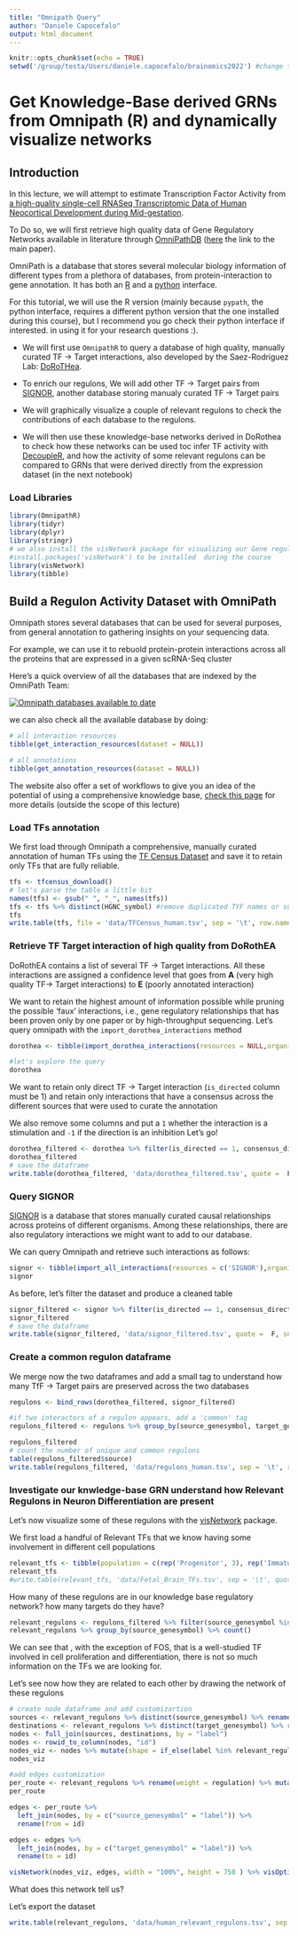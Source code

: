 ```yaml
---
title: "Omnipath Query"
author: "Daniele Capocefalo"
output: html_document
---
```


```r
knitr::opts_chunk$set(echo = TRUE)
setwd('/group/testa/Users/daniele.capocefalo/brainomics2022') #change this to /group/brainomics2022/Day5/singlecell_grn
```

# Get Knowledge-Base derived GRNs from Omnipath (R) and dynamically visualize networks

## Introduction

In this lecture, we will attempt to estimate Transcription Factor Activity from [a high-quality single-cell RNASeq Transcriptomic Data of Human Neocortical Development during Mid-gestation](https://www.sciencedirect.com/science/article/pii/S0896627319305616?via%3Dihub).

To Do so, we will first retrieve high quality data of Gene Regulatory Networks available in literature through [OmniPathDB](https://omnipathdb.org/) ([here](https://www.nature.com/articles/nmeth.4077) the link to the main paper).

OmniPath is a database that stores several molecular biology information of different types from a plethora of databases, from protein-interaction to gene annotation. It has both an [R](https://www.bioconductor.org/packages/release/bioc/html/OmnipathR.html) and a [python](https://github.com/saezlab/pypath) interface.

For this tutorial, we will use the R version (mainly because `pypath`, the python interface, requires a different python version that the one installed during this course), but I recommend you go check their python interface if interested. in using it for your research questions :).

-   We will first use `OmnipathR` to query a database of high quality, manually curated TF -\> Target interactions, also developed by the Saez-Rodriguez Lab: [DoRoTHea](https://genomebiology.biomedcentral.com/articles/10.1186/s13059-020-1949-z).

-   To enrich our regulons, We will add other TF -\> Target pairs from [SIGNOR](https://signor.uniroma2.it/), another database storing manualy curated TF -\> Target pairs

-   We will graphically visualize a couple of relevant regulons to check the contributions of each database to the regulons.

-   We will then use these knowledge-base networks derived in DoRothea to check how these networks can be used toc infer TF activity with [DecoupleR](https://saezlab.github.io/decoupleR/), and how the activity of some relevant regulons can be compared to GRNs that were derived directly from the expression dataset (in the next notebook)

### Load Libraries

```r
library(OmnipathR)
library(tidyr)
library(dplyr)
library(stringr)
# we also install the visNetwork package for visualizing our Gene regulatory networks later on since we don't have cytoscape
#install.packages('visNetwork') to be installed  during the course
library(visNetwork)
library(tibble)
```

## Build a Regulon Activity Dataset with OmniPath

Omnipath stores several databases that can be used for several purposes, from general annotation to gathering insights on your sequencing data.

For example, we can use it to rebuold protein-protein interactions across all the proteins that are expressed in a given scRNA-Seq cluster

Here's a quick overview of all the databases that are indexed by the OmniPath Team:

[![Omnipath databases available to date](https://static.omnipathdb.org/pypath_overview.png)](anchor%20link)

we can also check all the available database by doing:

```r
# all interaction resources
tibble(get_interaction_resources(dataset = NULL))

# all annotations
tibble(get_annotation_resources(dataset = NULL))

```

The website also offer a set of workflows to give you an idea of the potential of using a comprehensive knowledge base, [check this page](https://workflows.omnipathdb.org/) for more details (outside the scope of this lecture)

### Load TFs annotation

We first load through Omnipath a comprehensive, manually curated annotation of human TFs using the [TF Census Dataset](https://saezlab.github.io/OmnipathR/reference/tfcensus_download.html) and save it to retain only TFs that are fully reliable.

```r
tfs <- tfcensus_download() 
# let's parse the table a little bit
names(tfs) <- gsub(" ", "_", names(tfs))
tfs <- tfs %>% distinct(HGNC_symbol) #remove duplicated TYF names or suprious anotations
tfs
write.table(tfs, file = 'data/TFCensus_human.tsv', sep = '\t', row.names = F, quote = F)
```

### Retrieve TF Target interaction of high quality from DoRothEA

DoRothEA contains a list of several TF -\> Target interactions. All these interactions are assigned a confidence level that goes from **A** (very high quality TF-\> Target interactions) to **E** (poorly annotated interaction)

We want to retain the highest amount of information possible while pruning the possible 'faux' interactions, i.e., gene regulatory relationships that has been proven only by one paper or by high-throughput sequencing. Let's query omnipath with the `import_dorothea_interactions` method

```r
dorothea <- tibble(import_dorothea_interactions(resources = NULL,organism = 9606, dorothea_levels = c("A", "B", "C")))

#let's explore the query
dorothea

```

We want to retain only direct TF -\> Target interaction (`is_directed` column must be 1) and retain only interactions that have a consensus across the different sources that were used to curate the annotation

We also remove some columns and put a `1` whether the interaction is a stimulation and `-1` if the direction is an inhibition Let's go!

```r
dorothea_filtered <- dorothea %>% filter(is_directed == 1, consensus_direction ==1)  %>% mutate(regulation = case_when(is_inhibition == 1 ~ -1, is_stimulation == 1 ~ 1)) %>% filter(source_genesymbol %in% tfs$HGNC_symbol) %>% select(source_genesymbol, target_genesymbol, regulation) %>% mutate(source = 'dorothea')
dorothea_filtered
# save the dataframe 
write.table(dorothea_filtered, 'data/dorothea_filtered.tsv', quote =  F, sep = '\t', row.names = F)
```

### Query SIGNOR

[SIGNOR](https://signor.uniroma2.it/) is a database that stores manually curated causal relationships across proteins of different organisms. Among these relationships, there are also regulatory interactions we might want to add to our database.

We can query Omnipath and retrieve such interactions as follows:

```r
signor <- tibble(import_all_interactions(resources = c('SIGNOR'),organism = 9606))
signor
```

As before, let's filter the dataset and produce a cleaned table

```r
signor_filtered <- signor %>% filter(is_directed == 1, consensus_direction ==1)  %>% mutate(regulation = case_when(is_inhibition == 1 ~ -1, is_stimulation == 1 ~ 1)) %>% filter(source_genesymbol %in% tfs$HGNC_symbol) %>% select(source_genesymbol, target_genesymbol, regulation) %>% mutate(source = 'SIGNOR')
signor_filtered
# save the dataframe 
write.table(signor_filtered, 'data/signor_filtered.tsv', quote =  F, sep = '\t', row.names = F)
```

### Create a common regulon dataframe

We merge now the two dataframes and add a small tag to understand how many TfF -\> Target pairs are preserved across the two databases

```r
regulons <- bind_rows(dorothea_filtered, signor_filtered)

#if two interactors of a regulon appears, add a 'common' tag
regulons_filtered <- regulons %>% group_by(source_genesymbol, target_genesymbol) %>% mutate(source = replace(source, n_distinct(source) > 1, 'both')) %>% filter(source == max(source)) %>% distinct() %>% arrange(source_genesymbol, target_genesymbol) %>% filter(str_count(target_genesymbol, "_") < 1) %>% ungroup()

regulons_filtered  
# count the number of unique and common regulons
table(regulons_filtered$source)
write.table(regulons_filtered, 'data/regulons_human.tsv', sep = '\t', row.names = F, quote = F)
```

### Investigate our knwledge-base GRN understand how Relevant Regulons in Neuron Differentiation are present

Let's now visualize some of these regulons with the [visNetwork](https://datastorm-open.github.io/visNetwork/) package.

We first load a handful of Relevant TFs that we know having some involvement in different cell populations

```r
relevant_tfs <- tibble(population = c(rep('Progenitor', 3), rep('Immature_Excitatory', 4), rep('Excitatory_Neurons', 4)), TF = c('PAX6', 'FOS', 'SOX2', 'EOMES', 'ETV2', 'ETV3', 'ETV4', 'BLC11A', 'BCL11B', 'CUX1', 'CUX2'))
relevant_tfs
#write.table(relevant_tfs, 'data/Fetal_Brain_TFs.tsv', sep = '\t', quote = F, row.names = F)
```

How many of these regulons are in our knowledge base regulatory network? how many targets do they have?

```r
relevant_regulons <- regulons_filtered %>% filter(source_genesymbol %in% relevant_tfs$TF)
relevant_regulons %>% group_by(source_genesymbol) %>% count()

```

We can see that , with the exception of FOS, that is a well-studied TF involved in cell proliferation and differentiation, there is not so much information on the TFs we are looking for.

Let's see now how they are related to each other by drawing the network of these regulons

```r
# create node dataframe and add customizartion
sources <- relevant_regulons %>% distinct(source_genesymbol) %>% rename(label = source_genesymbol)
destinations <- relevant_regulons %>% distinct(target_genesymbol) %>% rename(label = target_genesymbol)
nodes <- full_join(sources, destinations, by = "label")
nodes <- rowid_to_column(nodes, "id")
nodes_viz <- nodes %>% mutate(shape = if_else(label %in% relevant_regulons$source_genesymbol, 'diamond', 'circle')) %>% mutate(color = if_else(label %in% relevant_regulons$source_genesymbol, 'red', 'lightgreen')) 
nodes_viz
```


```r
#add edges customization
per_route <- relevant_regulons %>% rename(weight = regulation) %>% mutate(color = case_when(source == 'SIGNOR' ~ 'red', source == 'dorothea' ~ 'green', source == 'both' ~ 'blue')) %>% mutate(arrows = 'to') %>% mutate(dashes = ifelse(weight > 0, FALSE, TRUE))
per_route

edges <- per_route %>%
  left_join(nodes, by = c("source_genesymbol" = "label")) %>%
  rename(from = id)

edges <- edges %>%
  left_join(nodes, by = c("target_genesymbol" = "label")) %>%
  rename(to = id)
```


```r
visNetwork(nodes_viz, edges, width = "100%", height = 750 ) %>% visOptions(highlightNearest = TRUE) %>%   addFontAwesome() %>% visLegend(useGroups = F,addNodes = data.frame(label = c('TF', 'Target'), shape = c('diamond', 'circle'), color = c('red', 'lightgreen')), addEdges = data.frame(label = c('dorothea', 'SIGNOR', 'both', 'activation', 'inhibition'), color = c('green', 'red', 'blue', 'black', 'black'), dashes = c(FALSE, FALSE, FALSE, FALSE, TRUE)))
```

What does this network tell us?


Let's export the dataset
```r
write.table(relevant_regulons, 'data/human_relevant_regulons.tsv', sep = '\t', quote = F, row.names = F)
```